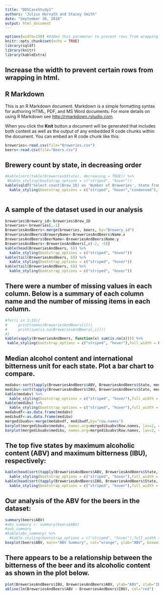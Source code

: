 ```yaml
---
title: "DDSCaseStudy1"
authors: "Julius Horvath and Stacey Smith"
date: "September 30, 2018"
output: html_document
---
```


```r
options(width=150) #Added this parameter to prevent rows from wrapping in html
knitr::opts_chunk$set(echo = TRUE)
library(sqldf)
library(knitr)
library(kableExtra)
```

## Increase the width to prevent certain rows from wrapping in html.
<style>
    body .main-container {
        max-width: 1200px;
    }
</style>

## R Markdown

This is an R Markdown document. Markdown is a simple formatting syntax for authoring HTML, PDF, and MS Word documents. For more details on using R Markdown see <http://rmarkdown.rstudio.com>.

When you click the **Knit** button a document will be generated that includes both content as well as the output of any embedded R code chunks within the document. You can embed an R code chunk like this:

```r
breweries<-read.csv(file="Breweries.csv")
beers<-read.csv(file="Beers.csv")
```

## Brewery count by state, in decreasing order

```r
#kable(sort(table(breweries$State), decreasing = TRUE)) %>%
 #kable_styling(bootstrap_options = c("striped", "hover"))
kable(sqldf("Select count(Brew_ID) as 'Number of Breweries', State from breweries group by State order by count(Brew_ID) desc")) %>%
  kable_styling(bootstrap_options = c("striped", "hover","condensed"),full_width = FALSE)
 
```

## A sample of the dataset used in our analysis

```r
breweries$Brewery_id<-breweries$Brew_ID
breweries<-breweries[,-1]
BreweriesAndBeers<-merge(breweries, beers, by="Brewery_id")
BreweriesAndBeers$BreweryName<-BreweriesAndBeers$Name.x
BreweriesAndBeers$BeerName<-BreweriesAndBeers$Name.y
BreweriesAndBeers<-BreweriesAndBeers[,c(-2, -5)]
kable(head(BreweriesAndBeers, 6)) %>%
  kable_styling(bootstrap_options = c("striped", "hover"))
kable(tail(BreweriesAndBeers, 6)) %>%
  kable_styling(bootstrap_options = c("striped", "hover"))
kable(tail(BreweriesAndBeers, 6)) %>%
  kable_styling(bootstrap_options = c("striped", "hover"))
  ```

## There were a number of missing values in each column. Below is a summary of each column name and the number of missing items in each column.
```r
#for(i in 1:10){
#     print(names(BreweriesAndBeers[i]))
#     print(sum(is.na(BreweriesAndBeers[,i])))
#}
kable(sapply(BreweriesAndBeers, function(x) sum(is.na(x)))) %>%
 kable_styling(bootstrap_options = c("striped", "hover"),full_width = FALSE)       
```

## Median alcohol content and international bitterness unit for each state. Plot a bar chart to compare.

```r
medabv<-sort(tapply(BreweriesAndBeers$ABV, BreweriesAndBeers$State, median, na.rm=TRUE), decreasing=TRUE)
medibu<-sort(tapply(BreweriesAndBeers$IBU, BreweriesAndBeers$State, median, na.rm=TRUE), decreasing=TRUE)
kable(medabv) %>%
  kable_styling(bootstrap_options = c("striped", "hover"),full_width = FALSE)
kable(medibu) %>%
  kable_styling(bootstrap_options = c("striped", "hover"),full_width = FALSE)
medabvdf<-as.data.frame(medabv)
medibudf<-as.data.frame(medibu)
mergedibuabv<-merge(medabvdf, medibudf,by="row.names")
barplot(mergedibuabv$medabv, names.arg=mergedibuabv$Row.names, las=2, cex.names=0.5, border=NA, main="Median ABV by state", ylab="Alcohol by Volume", xlab="State Abbreviation")
barplot(mergedibuabv$medibu, names.arg=mergedibuabv$Row.names, las=2, cex.names=0.5, border=NA, main="Median IBU by state", ylab="International Bitterness Units", xlab="State Abbreviation")
```

##	The top five states by maximum alcoholic content (ABV) and maximum bitterness (IBU), respectively: 
```r
kable(head(sort(tapply(BreweriesAndBeers$ABV, BreweriesAndBeers$State, max, na.rm=TRUE), decreasing=TRUE), 5)) %>%
  kable_styling(bootstrap_options = c("striped", "hover"),full_width = FALSE)
kable(head(sort(tapply(BreweriesAndBeers$IBU, BreweriesAndBeers$State, max, na.rm=TRUE), decreasing=TRUE), 5)) %>%
  kable_styling(bootstrap_options = c("striped", "hover"),full_width = FALSE)
```

## Our analysis of the ABV for the beers in the dataset:
```r
summary(beers$ABV)
#abv_summary <- summary(beers$ABV)
#avb_summary
#kable(abv_summary) %>%
  #kable_styling(bootstrap_options = c("striped", "hover"),full_width = FALSE)
boxplot(beers$ABV, main="ABV Summary", col="orange", ylab="ABV", boxwex=.5)
```
## There appears to be a relationship between the bitterness of the beer and its alcoholic content as shown in the plot below.
```r
plot(BreweriesAndBeers$IBU, BreweriesAndBeers$ABV, ylab="ABV", xlab="IBU")
abline(lm(BreweriesAndBeers$ABV ~ BreweriesAndBeers$IBU), col="red")
```
